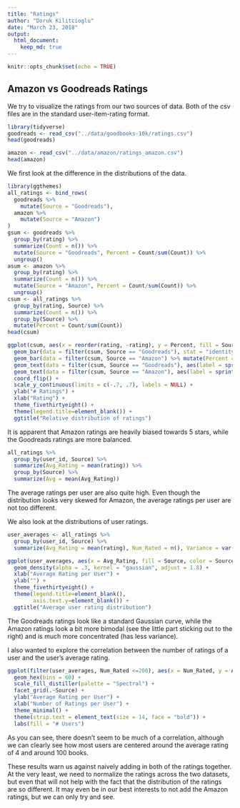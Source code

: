 ---
title: "Ratings"
author: "Doruk Kilitcioglu"
date: "March 23, 2018"
output: 
  html_document:
    keep_md: true
---

```{r setup, include=FALSE}
knitr::opts_chunk$set(echo = TRUE)
```

## Amazon vs Goodreads Ratings

We try to visualize the ratings from our two sources of data. Both of the csv files are in the standard user-item-rating format.

```{r}
library(tidyverse)
goodreads <- read_csv("../data/goodbooks-10k/ratings.csv")
head(goodreads)
```

```{r}
amazon <- read_csv("../data/amazon/ratings_amazon.csv")
head(amazon)
```

We first look at the difference in the distributions of the data.

```{r}
library(ggthemes)
all_ratings <- bind_rows(
  goodreads %>%
    mutate(Source = "Goodreads"),
  amazon %>%
    mutate(Source = "Amazon")
)
gsum <- goodreads %>%
  group_by(rating) %>%
  summarize(Count = n()) %>%
  mutate(Source = "Goodreads", Percent = Count/sum(Count)) %>%
  ungroup()
asum <- amazon %>%
  group_by(rating) %>%
  summarize(Count = n()) %>%
  mutate(Source = "Amazon", Percent = Count/sum(Count)) %>%
  ungroup()
csum <- all_ratings %>%
  group_by(rating, Source) %>%
  summarize(Count = n()) %>%
  group_by(Source) %>%
  mutate(Percent = Count/sum(Count))
head(csum)
```

```{r}
ggplot(csum, aes(x = reorder(rating, -rating), y = Percent, fill = Source)) +
  geom_bar(data = filter(csum, Source == "Goodreads"), stat = "identity") +
  geom_bar(data = filter(csum, Source == "Amazon") %>% mutate(Percent = -Percent), stat = "identity") +
  geom_text(data = filter(csum, Source == "Goodreads"), aes(label = sprintf("%.0f%%", Percent * 100), x = reorder(rating, -rating), y = Percent + 0.05)) +
  geom_text(data = filter(csum, Source == "Amazon"), aes(label = sprintf("%.0f%%", Percent * 100), x = reorder(rating, -rating), y = -Percent - 0.05)) +
  coord_flip() +
  scale_y_continuous(limits = c(-.7, .7), labels = NULL) +
  ylab("# Ratings") +
  xlab("Rating") +
  theme_fivethirtyeight() +
  theme(legend.title=element_blank()) +
  ggtitle("Relative distribution of ratings")
```

It is apparent that Amazon ratings are heavily biased towards 5 stars, while the Goodreads ratings are more balanced.

```{r}
all_ratings %>%
  group_by(user_id, Source) %>%
  summarize(Avg_Rating = mean(rating)) %>%
  group_by(Source) %>%
  summarize(Avg = mean(Avg_Rating))
```

The average ratings per user are also quite high. Even though the distribution looks very skewed for Amazon, the average ratings per user are not too different.

We also look at the distributions of user ratings.

```{r}
user_averages <- all_ratings %>%
  group_by(user_id, Source) %>%
  summarize(Avg_Rating = mean(rating), Num_Rated = n(), Variance = var(rating))

ggplot(user_averages, aes(x = Avg_Rating, fill = Source, color = Source)) +
  geom_density(alpha = .3, kernel = "gaussian", adjust = 1.8) +
  xlab("Average Rating per User") +
  ylab("") +
  theme_fivethirtyeight() +
  theme(legend.title=element_blank(),
        axis.text.y=element_blank()) +
  ggtitle("Average user rating distribution")
```

The Goodreads ratings look like a standard Gaussian curve, while the Amazon ratings look a bit more bimodal (see the little part sticking out to the right) and is much more concentrated (has less variance).

I also wanted to explore the correlation between the number of ratings of a user and the user's average rating.

```{r}
ggplot(filter(user_averages, Num_Rated <=200), aes(x = Num_Rated, y = Avg_Rating)) +
  geom_hex(bins = 60) +
  scale_fill_distiller(palette = "Spectral") +
  facet_grid(.~Source) +
  ylab("Average Rating per User") +
  xlab("Number of Ratings per User") +
  theme_minimal() +
  theme(strip.text = element_text(size = 14, face = "bold")) +
  labs(fill = "# Users")
```

As you can see, there doesn't seem to be much of a correlation, although we can clearly see how most users are centered around the average rating of 4 and around 100 books.

These results warn us against naively adding in both of the ratings together. At the very least, we need to normalize the ratings across the two datasets, but even that will not help with the fact that the distribution of the ratings are so different. It may even be in our best interests to not add the Amazon ratings, but we can only try and see.